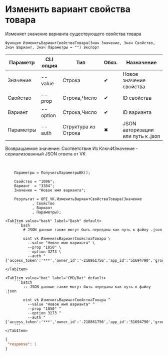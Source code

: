 ﻿---
sidebar_position: 6
---


# Изменить вариант свойства товара
 Изменяет значение варианта существующего свойства товара



`Функция ИзменитьВариантСвойстваТовара(Знач Значение, Знач Свойство, Знач Вариант, Знач Параметры = "") Экспорт`

  | Параметр | CLI опция | Тип | Обяз. | Назначение |
  |-|-|-|-|-|
  | Значение | --value | Строка | &#x2714; | Новое значение свойства |
  | Свойство | --prop | Строка,Число | &#x2714; | ID свойства |
  | Вариант | --option | Строка,Число | &#x2714; | ID варианта |
  | Параметры | --auth | Структура из Строка | &#x2716; | JSON авторизации или путь к .json |

  
  Возвращаемое значение:   Соответствие Из КлючИЗначение - сериализованный JSON ответа от VK

<br/>




```bsl title="Пример использования для 1С:Предприятие/OneScript"
    Параметры = ПолучитьПараметрыВК();

    Свойство = "1096";
    Вариант  = "3384";
    Значение = "Новое имя варианта";

    Результат = OPI_VK.ИзменитьВариантСвойстваТовара(Значение
            , Свойство
            , Вариант
            , Параметры);
```
    

 <Tabs>
  
    <TabItem value="bash" label="Bash" default>
        ```bash
            # JSON данные также могут быть переданы как путь к файлу .json
            
            oint vk ИзменитьВариантСвойстваТовара \
              --value "Новое имя варианта" \
              --prop "1050" \
              --option 3273 \
              --auth "{'access_token':'***','owner_id':'-218861756','app_id':'51694790','group_id':'218861756'}"
        ```
    </TabItem>
  
    <TabItem value="bat" label="CMD/Bat" default>
        ```batch
            :: JSON данные также могут быть переданы как путь к файлу .json
            
            oint vk ИзменитьВариантСвойстваТовара ^
              --value "Новое имя варианта" ^
              --prop "1050" ^
              --option 3273 ^
              --auth "{'access_token':'***','owner_id':'-218861756','app_id':'51694790','group_id':'218861756'}"
        ```
    </TabItem>
</Tabs>


```json title="Результат"
{
 "response": 1
}
```
